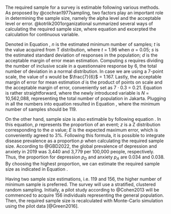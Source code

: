 The required sample for a survey is estimable following various methods. As proposed by @cochran1977sampling, two factors play an important role in determining the sample size, namely the alpha level and the acceptable level or error. @kotrlik2001organizational summarized several ways of calculating the required sample size, where equation \ref{eq-sample1} and \ref{eq-sample2} excerpted the calculation for continuous variable.

\begin{align}
n_0 &= \frac{t^2 \cdot s^2}{d^2} \label{eq-sample1} \\
n   &= \frac{n_0}{1 + \frac{n_0}{N}} \label{eq-sample2}
\end{align}

Denoted in Equation \ref{eq-sample1}, $n$ is the estimated minimum number of samples; $t$ is the value acquired from T distribution, where $t$ = 1.96 when $\alpha$ = 0.05; $s$ is the estimated standard deviation of responses in the population; $d$ is the acceptable margin of error mean estimation. Computing $s$ requires dividing the number of inclusive scale in a questionnaire response by 6, the total number of deviation in a normal distribution. In case we are using a 7-point scale, the value of $s$ would be $\frac{7}{6}$ = 1.167. Lastly, the acceptable margin of error for mean estimation $d$ is the product of points on scale and the acceptable margin of error, conveniently set as 7 $\cdot$ 0.3 = 0.21.  Equation \ref{eq-sample2} is rather straightforward, where the newly introduced variable is $N$ = 10,562,088, representing the total number of population in Jakarta. Plugging in all the numbers into equation resulted in Equation \ref{eq-sample3}, where the minimum number of samples should be 119.

\begin{align}
n_0 &= \frac{1.96^2 \cdot 1.167^2}{0.21^2} \label{eq-sample3} \\
    &= 118.64 \notag \\
    &\approx 119 \notag \\
n   &= \frac{119}{1 + \frac{119}{10,562,088}} \notag \\
    &= 118.99 \notag \\
    &\approx 119 \notag
\end{align}

On the other hand, sample size is also estimable by following equation \ref{eq-sample4}. In this equation, $p$ represents the proportion of an event; $z$ is a Z distribution corresponding to the $\alpha$ value; $E$ is the expected maximum error, which is conveniently agreed to 3%. Following this formula, it is possible to integrate disease prevalence as a proportion $p$ when calculating the required sample size. According to @GBD2022, the global prevalence of depression and anxiety in 2019 was 3,440 and 3,779 per 100,000 people, respectively. Thus, the proportion for depression $p_D$ and anxiety $p_A$ are 0.034 and 0.038. By choosing the highest proportion, we can estimate the required sample size as indicated in Equation \ref{eq-sample5}.

\begin{align}
n &= \frac{p \cdot (1 - p) \cdot z^2}{E^2} \label{eq-sample4} \\
  &= \frac{0.038 \cdot (1 - 0.038) \cdot 1.96^2}{0.03^2} \label{eq-sample5} \\
  &\approx 156 \notag
\end{align}

Having two sample size estimations, i.e. 119 and 156, the higher number of minimum sample is preferred. The survey will use a stratified, clustered random sampling. Initially, a pilot study according to @Cohen2013 will be commenced to acquire 156 individuals representing the general population. Then, the required sample size is recalculated with Monte-Carlo simulation using the pilot data [@Green2016].

